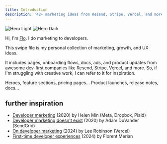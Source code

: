 ```yaml
---
title: Introduction
description: '42+ marketing ideas from Resend, Stripe, Vercel, and more.'
---
```


<img
  className="block dark:hidden"
  src="/images/hero-light.svg"
  alt="Hero Light"
/>
<img
  className="hidden dark:block"
  src="/images/hero-dark.svg"
  alt="Hero Dark"
/>

Hi, I'm [Flo](https://read.cv/fmerian). I do marketing to developers.

This swipe file is my personal collection of marketing, growth, and UX ideas.

It includes pages, onboarding flows, docs, ads, and product updates from awesome dev-first companies like Resend, Stripe, Vercel, and more. 
So, if I'm struggling with creative work, I can refer to it for inspiration.

<CardGroup cols={2}>
  <Card
    title="Marketing Pages"
    icon="earth-americas"
    href="https://fmerian.mintlify.app/examples/pages.mdx"
  >
    Heroes, feature sections, pricing pages...
  </Card>
  <Card
    title="Posts"
    icon="pen-nib"
    href="https://fmerian.mintlify.app/examples/posts.mdx"
  >
    Product launches, release notes, docs...
  </Card>
</CardGroup>

## further inspiration

- [Developer marketing](https://helenmin.com/blog/marketing-to-developers) (2020) by Helen Min (Meta, Dropbox, Plaid)
- [Developer marketing doesn't exist](https://everydeveloper.com/developer-marketing/book/) (2020) by Adam DuVander (SendGrid)
- [On developer marketing](https://leerob.io/blog/developer-marketing) (2024) by Lee Robinson (Vercel)
- [First-time developer experiences](https://read.cv/fmerian/dx) (2024) by Florent Merian
